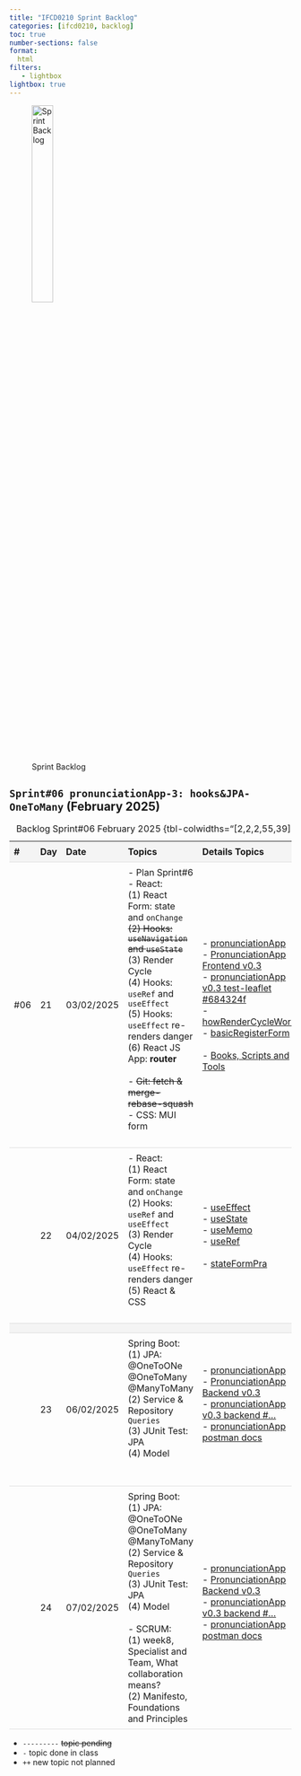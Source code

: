 ```yaml
---
title: "IFCD0210 Sprint Backlog"
categories: [ifcd0210, backlog]
toc: true
number-sections: false
format:
  html
filters:
   - lightbox
lightbox: true
---
```


<style>

.heatMap th { background:  #f4f4f4;}
tr:nth-child(3) {background-color: #f4f4f4;}

th, td {
  padding: 8px;
  text-align: left;
  border-bottom: 1px solid #ddd;
}

tr:hover {background-color:  #f4f4f4;}

</style>

![Sprint Backlog](/images/home/backlog.jpg){width="30%"}

<div class="heatMap">

::: {.column-page-right}


##  ``Sprint#06 pronunciationApp-3: hooks&JPA-OneToMany`` (February 2025)

| # | Day | Date | Topics |  Details Topics |
| -- | -- | -- | -- | -- |
| #06 | 21 | 03/02/2025 |  - Plan Sprint#6 </br>  - React: </br> (1) React Form: state and `onChange` </br> <s>(2) Hooks: `useNavigation` and `useState` </s></br> (3) Render Cycle </br> (4)  Hooks: `useRef` and `useEffect`  </br> (5)  Hooks: `useEffect` re-renders danger </br> (6) React JS App: **router** </br> </br> - <s>Git: fetch & merge-rebase-squash</s> </br> - CSS: MUI form </br> </br> |  - [pronunciationApp](https://github.com/AlbertProfe/pronunciationApp){.external target='_blank'} </br>  - [PronunciationApp Frontend v0.3](){.external target='_blank'} </br> - [pronunciationApp v0.3 test-leaflet #684324f](https://github.com/AlbertProfe/pronunciationApp/tree/684324f309ae643e0d32f9d2d660a9500cd09fe5/frontend/pronunciationAppFront){.external target='_blank'} </br> - [howRenderCycleWorks](https://github.com/AlbertProfe/howRenderCycleWorks){.external target='_blank'} </br> - [basicRegisterForm](https://github.com/AlbertProfe/basicRegisterForm){.external target='_blank'}   </br> </br> - [Books, Scripts and Tools](https://gist.github.com/AlbertProfe/5df0fbb6655a5fae331bf16a9c14b249){.external target='_blank'} |
| | 22 | 04/02/2025 | - React: </br> (1) React Form: state and `onChange` </br> (2) Hooks: `useRef` and `useEffect` </br> (3) Render Cycle </br> (4) Hooks: `useEffect` re-renders danger </br> (5) React & CSS </br> </br>  | - [useEffect](/reactjs/reactjs-hook-effect.qmd){.external target='_blank'}</br> - [useState](/reactjs/reactjs-hook-state.qmd){.external target='_blank'} </br>  - [useMemo](/reactjs/reactjs-hook-memo.qmd){.external target='_blank'}</br> - [useRef](/reactjs/reactjs-hook-ref.qmd){.external target='_blank'}  </br> </br> - [stateFormPra](https://github.com/AlbertProfe/basicRegisterForm){.external target='_blank'} |
| |
| | 23 | 06/02/2025 |  Spring Boot: </br> (1) JPA: @OneToONe @OneToMany @ManyToMany </br>  (2) Service & Repository `Queries`  </br> (3) JUnit Test: JPA </br> (4) Model  </br></br>  </br> | - [pronunciationApp](https://github.com/AlbertProfe/pronunciationApp){.external target='_blank'} </br>  - [PronunciationApp Backend v0.3](https://github.com/AlbertProfe/pronunciationApp/blob/backend-spring-boot/backend/resources/pronunciationApp-v0.3.md){.external target='_blank'} </br>  - [pronunciationApp v0.3 backend  #...](){.external target='_blank'} </br> - [pronunciationApp postman docs](https://documenter.getpostman.com/view/7473960/2sAYQdkqg4){.external target='_blank'} </br> </br>   |
| | 24 | 07/02/2025 | Spring Boot: </br> (1) JPA: @OneToONe @OneToMany @ManyToMany </br>  (2) Service & Repository `Queries`  </br> (3) JUnit Test: JPA </br> (4) Model  </br></br>   - SCRUM: </br> (1) week8, Specialist and Team, What collaboration means? </br> (2) Manifesto, Foundations and Principles  |  - [pronunciationApp](https://github.com/AlbertProfe/pronunciationApp){.external target='_blank'} </br>  - [PronunciationApp Backend v0.3](https://github.com/AlbertProfe/pronunciationApp/blob/backend-spring-boot/backend/resources/pronunciationApp-v0.3.md){.external target='_blank'} </br>  - [pronunciationApp v0.3 backend  #...](){.external target='_blank'} </br> - [pronunciationApp postman docs](https://documenter.getpostman.com/view/7473960/2sAYQdkqg4){.external target='_blank'} </br> </br>  |
: Backlog Sprint#06 February 2025 {tbl-colwidths="[2,2,2,55,39]"}
:::

</div>

::: {.callout-note}
- `---------` <s>topic pending</s>
- `-` topic done in class
- `++` new topic not planned
:::


